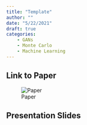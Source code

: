 ```yaml
---
title: "Template"
author: ""
date: "5/22/2021"
draft: true
categories: 
    - GANs
    - Monte Carlo
    - Machine Learning
---
```


## Link to Paper
![Paper](https://papers.ssrn.com/sol3/papers.cfm?abstract_id=3814014)

## Presentation Slides

